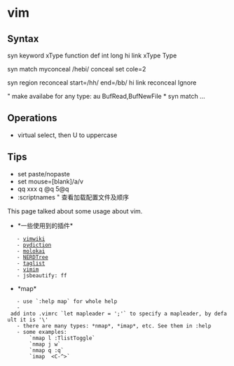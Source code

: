 = vim =

== Syntax ==
syn keyword xType function def int long
hi link xType Type

syn match myconceal /hebi/ conceal
set cole=2

syn region reconceal start=/hh/ end=/bb/
hi link reconceal Ignore

" make availabe for any type:
au BufRead,BufNewFile * syn match ...

== Operations ==
* virtual select, then U to uppercase

== Tips ==
* set paste/nopaste
* set mouse=[blank]/a/v
* qq xxx q    @q 5@q
* :scriptnames " 查看加载配置文件及顺序

This page talked about some usage about vim.
* *一些使用到的插件*
	- [[vimwiki]]
	- [[pydiction]]
	- [[molokai]]
	- [[NERDTree]]
	- [[taglist]]
	- [[vimim]]
	- jsbeautify: <leader>ff

* *map*
	- use `:help map` for whole help
	- add into .vimrc `let mapleader = ';'` to specify a mapleader, by default it is '\'
	- there are many types: *nmap*, *imap*, etc. See them in :help
	- some examples:
		`nmap <silent><leader>l :TlistToggle<cr>`
		`nmap <leader>j <C-W>w`
		`nmap <leader>q :q<cr>`
		`imap <F3> <C-^>`
